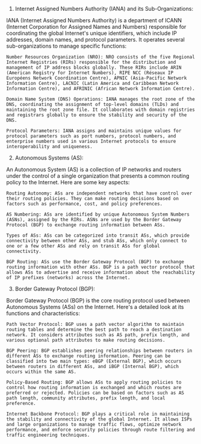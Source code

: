 1. Internet Assigned Numbers Authority (IANA) and its Sub-Organizations:

IANA (Internet Assigned Numbers Authority) is a department of ICANN (Internet Corporation for Assigned Names and Numbers) responsible for coordinating the global Internet's unique identifiers, which include IP addresses, domain names, and protocol parameters. It operates several sub-organizations to manage specific functions:

    Number Resources Organization (NRO): NRO consists of the five Regional Internet Registries (RIRs) responsible for the distribution and management of IP address blocks globally. These RIRs include ARIN (American Registry for Internet Numbers), RIPE NCC (Réseaux IP Européens Network Coordination Centre), APNIC (Asia-Pacific Network Information Centre), LACNIC (Latin America and Caribbean Network Information Centre), and AFRINIC (African Network Information Centre).

    Domain Name System (DNS) Operations: IANA manages the root zone of the DNS, coordinating the assignment of top-level domains (TLDs) and maintaining the root zone file. It collaborates with domain registries and registrars globally to ensure the stability and security of the DNS.

    Protocol Parameters: IANA assigns and maintains unique values for protocol parameters such as port numbers, protocol numbers, and enterprise numbers used in various Internet protocols to ensure interoperability and uniqueness.

2. Autonomous Systems (AS):

An Autonomous System (AS) is a collection of IP networks and routers under the control of a single organization that presents a common routing policy to the Internet. Here are some key aspects:

    Routing Autonomy: ASs are independent networks that have control over their routing policies. They can make routing decisions based on factors such as performance, cost, and policy preferences.

    AS Numbering: ASs are identified by unique Autonomous System Numbers (ASNs), assigned by the RIRs. ASNs are used by the Border Gateway Protocol (BGP) to exchange routing information between ASs.

    Types of ASs: ASs can be categorized into transit ASs, which provide connectivity between other ASs, and stub ASs, which only connect to one or a few other ASs and rely on transit ASs for global connectivity.

    BGP Routing: ASs use the Border Gateway Protocol (BGP) to exchange routing information with other ASs. BGP is a path vector protocol that allows ASs to advertise and receive information about the reachability of IP prefixes (networks) across the Internet.

3. Border Gateway Protocol (BGP):

Border Gateway Protocol (BGP) is the core routing protocol used between Autonomous Systems (ASs) on the Internet. Here's a detailed look at its functions and characteristics:

    Path Vector Protocol: BGP uses a path vector algorithm to maintain routing tables and determine the best path to reach a destination network. It considers attributes such as AS path, prefix length, and various optional path attributes to make routing decisions.

    BGP Peering: BGP establishes peering relationships between routers in different ASs to exchange routing information. Peering can be classified into two main types: eBGP (External BGP), which occurs between routers in different ASs, and iBGP (Internal BGP), which occurs within the same AS.

    Policy-Based Routing: BGP allows ASs to apply routing policies to control how routing information is exchanged and which routes are preferred or rejected. Policies can be based on factors such as AS path length, community attributes, prefix length, and local preference.

    Internet Backbone Protocol: BGP plays a critical role in maintaining the stability and connectivity of the global Internet. It allows ISPs and large organizations to manage traffic flows, optimize network performance, and enforce security policies through route filtering and traffic engineering techniques.
